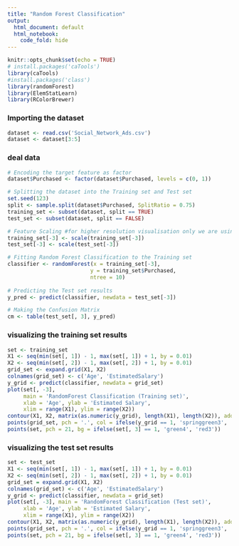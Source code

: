 ---
title: "Random Forest Classification"
output:
  html_document: default
  html_notebook:
    code_fold: hide
---

```{r setup, include=FALSE}
knitr::opts_chunk$set(echo = TRUE)
# install.packages('caTools')
library(caTools)
#install.packages('class')
library(randomForest)
library(ElemStatLearn)
library(RColorBrewer)
```

### Importing the dataset
```{r, warning=FALSE, echo=FALSE}
dataset <- read.csv('Social_Network_Ads.csv')
dataset <- dataset[3:5]
```

### deal data 
```{r, warning=FALSE, echo=FALSE}
# Encoding the target feature as factor
dataset$Purchased <- factor(dataset$Purchased, levels = c(0, 1))

# Splitting the dataset into the Training set and Test set
set.seed(123)
split <- sample.split(dataset$Purchased, SplitRatio = 0.75)
training_set <- subset(dataset, split == TRUE)
test_set <- subset(dataset, split == FALSE)

# Feature Scaling #for higher resolution visualisation only we are using feature scaling,RF doesnt need feature scaling
training_set[-3] <- scale(training_set[-3])
test_set[-3] <- scale(test_set[-3])

# Fitting Random Forest Classification to the Training set
classifier <- randomForest(x = training_set[-3],
                          y = training_set$Purchased, 
                          ntree = 10)                 
                                                     
# Predicting the Test set results
y_pred <- predict(classifier, newdata = test_set[-3])

# Making the Confusion Matrix
cm <- table(test_set[, 3], y_pred)
```

### visualizing the training set results
```{r, warning=FALSE, echo=FALSE}
set <- training_set
X1 <- seq(min(set[, 1]) - 1, max(set[, 1]) + 1, by = 0.01)
X2 <- seq(min(set[, 2]) - 1, max(set[, 2]) + 1, by = 0.01)
grid_set <- expand.grid(X1, X2)
colnames(grid_set) <- c('Age', 'EstimatedSalary')
y_grid <- predict(classifier, newdata = grid_set)
plot(set[, -3],
     main = 'RandomForest Classification (Training set)',
     xlab = 'Age', ylab = 'Estimated Salary',
     xlim = range(X1), ylim = range(X2))
contour(X1, X2, matrix(as.numeric(y_grid), length(X1), length(X2)), add = TRUE)
points(grid_set, pch = '.', col = ifelse(y_grid == 1, 'springgreen3', 'tomato'))
points(set, pch = 21, bg = ifelse(set[, 3] == 1, 'green4', 'red3'))
```

### visualizing the test set results
```{r, warning=FALSE, echo=FALSE}
set <- test_set
X1 <- seq(min(set[, 1]) - 1, max(set[, 1]) + 1, by = 0.01)
X2 <- seq(min(set[, 2]) - 1, max(set[, 2]) + 1, by = 0.01)
grid_set = expand.grid(X1, X2)
colnames(grid_set) <- c('Age', 'EstimatedSalary')
y_grid <- predict(classifier, newdata = grid_set)
plot(set[, -3], main = 'RandomForest Classification (Test set)',
     xlab = 'Age', ylab = 'Estimated Salary',
     xlim = range(X1), ylim = range(X2))
contour(X1, X2, matrix(as.numeric(y_grid), length(X1), length(X2)), add = TRUE)
points(grid_set, pch = '.', col = ifelse(y_grid == 1, 'springgreen3', 'tomato'))
points(set, pch = 21, bg = ifelse(set[, 3] == 1, 'green4', 'red3'))
```